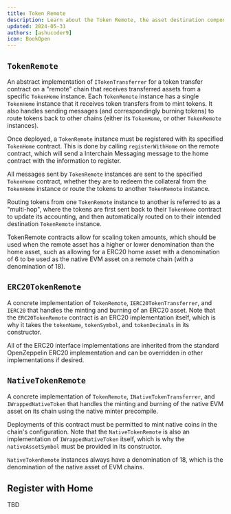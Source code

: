 ```yaml
---
title: Token Remote
description: Learn about the Token Remote, the asset destination component of the ICTT
updated: 2024-05-31
authors: [ashucoder9]
icon: BookOpen
---
```


## `TokenRemote`

An abstract implementation of `ITokenTransferrer` for a token transfer contract on a "remote" chain that receives transferred assets from a specific `TokenHome` instance. Each `TokenRemote` instance has a single `TokenHome` instance that it receives token transfers from to mint tokens. It also handles sending messages (and correspondingly burning tokens) to route tokens back to other chains (either its `TokenHome`, or other `TokenRemote` instances).

Once deployed, a `TokenRemote` instance must be registered with its specified `TokenHome` contract. This is done by calling `registerWithHome` on the remote contract, which will send a Interchain Messaging message to the home contract with the information to register.

All messages sent by `TokenRemote` instances are sent to the specified `TokenHome` contract, whether they are to redeem the collateral from the `TokenHome` instance or route the tokens to another `TokenRemote` instance.

Routing tokens from one `TokenRemote` instance to another is referred to as a "multi-hop", where the tokens are first sent back to their `TokenHome` contract to update its accounting, and then automatically routed on to their intended destination `TokenRemote` instance.

TokenRemote contracts allow for scaling token amounts, which should be used when the remote asset has a higher or lower denomination than the home asset, such as allowing for a ERC20 home asset with a denomination of 6 to be used as the native EVM asset on a remote chain (with a denomination of 18).

## `ERC20TokenRemote`

A concrete implementation of `TokenRemote`, `IERC20TokenTransferrer`, and `IERC20` that handles the minting and burning of an ERC20 asset. Note that the `ERC20TokenRemote` contract is an ERC20 implementation itself, which is why it takes the `tokenName`, `tokenSymbol`, and `tokenDecimals` in its constructor.

All of the ERC20 interface implementations are inherited from the standard OpenZeppelin ERC20 implementation and can be overridden in other implementations if desired.

## `NativeTokenRemote`

A concrete implementation of `TokenRemote`, `INativeTokenTransferrer`, and `IWrappedNativeToken` that handles the minting and burning of the native EVM asset on its chain using the native minter precompile.

Deployments of this contract must be permitted to mint native coins in the chain's configuration. Note that the `NativeTokenRemote` is also an implementation of `IWrappedNativeToken` itself, which is why the `nativeAssetSymbol` must be provided in its constructor.

`NativeTokenRemote` instances always have a denomination of 18, which is the denomination of the native asset of EVM chains.


## Register with Home

TBD